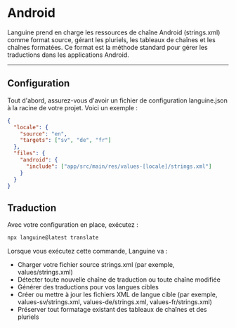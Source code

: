 # Android

Languine prend en charge les ressources de chaîne Android (strings.xml) comme format source, gérant les pluriels, les tableaux de chaînes et les chaînes formatées. Ce format est la méthode standard pour gérer les traductions dans les applications Android.

---

## Configuration

Tout d'abord, assurez-vous d'avoir un fichier de configuration languine.json à la racine de votre projet. Voici un exemple :

```json
{
  "locale": {
    "source": "en",
    "targets": ["sv", "de", "fr"]
  },
  "files": {
    "android": {
      "include": ["app/src/main/res/values-[locale]/strings.xml"]
    }
  }
}
```

## Traduction

Avec votre configuration en place, exécutez :

```bash
npx languine@latest translate
```

Lorsque vous exécutez cette commande, Languine va :

- Charger votre fichier source strings.xml (par exemple, values/strings.xml)
- Détecter toute nouvelle chaîne de traduction ou toute chaîne modifiée
- Générer des traductions pour vos langues cibles
- Créer ou mettre à jour les fichiers XML de langue cible (par exemple, values-sv/strings.xml, values-de/strings.xml, values-fr/strings.xml)
- Préserver tout formatage existant des tableaux de chaînes et des pluriels
